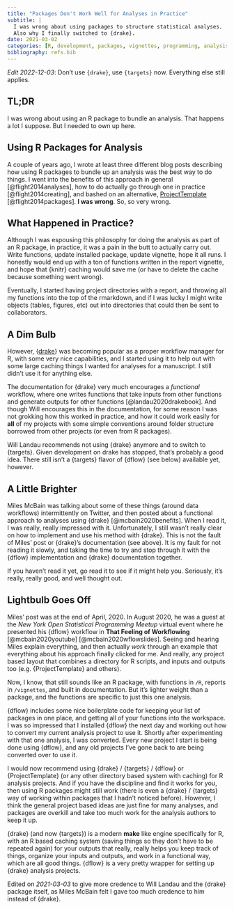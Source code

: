 ```yaml
---
title: "Packages Don't Work Well for Analyses in Practice"
subtitle: |
  I was wrong about using packages to structure statistical analyses.
  Also why I finally switched to {drake}.
date: 2021-03-02
categories: [R, development, packages, vignettes, programming, analysis, workflow, targets, drake]
bibliography: refs.bib
---
```


*Edit 2022-12-03*: Don't use `{drake}`, use `{targets}` now.
Everything else still applies.

## TL;DR

I was wrong about using an R package to bundle an analysis.
That happens a lot I suppose.
But I needed to own up here.

## Using R Packages for Analysis

A couple of years ago, I wrote at least three different blog posts describing how using R packages to bundle up an analysis was the best way to do things.
I went into the benefits of this approach in general [@flight2014analyses], how to do actually go through one in practice [@flight2014creating], and bashed on an alternative, [ProjectTemplate](http://projecttemplate.net/index.html) [@flight2014packages].
**I was wrong**.
So, so very wrong.

## What Happened in Practice?

Although I was espousing this philosophy for doing the analysis as part of an R package, in practice, it was a pain in the butt to actually carry out.
Write functions, update installed package, update vignette, hope it all runs.
I honestly would end up with a ton of functions written in the report vignette, and hope that {knitr} caching would save me (or have to delete the cache because something went wrong).

Eventually, I started having project directories with a report, and throwing all my functions into the top of the rmarkdown, and if I was lucky I might write objects (tables, figures, etc) out into directories that could then be sent to collaborators.

## A Dim Bulb

However, {[drake](https://books.ropensci.org/drake/)} was becoming popular as a proper workflow manager for R, with some very nice capabilities, and I started using it to help out with some large caching things I wanted for analyses for a manuscript.
I still didn't use it for anything else.

The documentation for {drake} very much encourages a *functional* workflow, where one writes functions that take inputs from other functions and generate outputs for other functions [@landau2020drakebook].
And though Will encourages this in the documentation, for some reason I was not grokking how this worked in practice, and how it could work easily for **all** of my projects with some simple conventions around folder structure borrowed from other projects (or even from R packages).

<aside>
Will Landau recommends not using {drake} anymore and to switch to {targets}. 
Given development on drake has stopped, that's probably a good idea. 
There still isn't a {targets} flavor of {dflow} (see below) available yet, however.
</aside>

## A Little Brighter

Miles McBain was talking about some of these things (around data workflows) intermittently on Twitter, and then posted about a functional approach to analyses using {drake} [@mcbain2020benefits].
When I read it, I was really, really impressed with it.
Unfortunately, I still wasn't really clear on how to implement and use his method with {drake}.
This is not the fault of Miles' post or {drake}'s documentation (see above). 
It is my fault for not reading it slowly, and taking the time to try and stop through it with the {dflow} implementation and {drake} documentation together.

<aside>If you haven't read it yet, go read it to see if it might help you. Seriously, it's really, really good, and well thought out.</aside>

## Lightbulb Goes Off

Miles' post was at the end of April, 2020.
In August 2020, he was a guest at the *New York Open Statistical Programming Meetup* virtual event where he presented his {dflow} workflow in **That Feeling of Workflowing** [@mcbain2020youtube] [@mcbain2020wflowslides].
Seeing and hearing Miles explain everything, and then actually *work* through an example that everything about his approach finally clicked for me.
And really, any project based layout that combines a directory for R scripts, and inputs and outputs too (e.g. {ProjectTemplate} and others).

Now, I know, that still sounds like an R package, with functions in `/R`, reports in `/vignettes`, and built in documentation.
But it's lighter weight than a package, and the functions are specific to just this one analysis.

{dflow} includes some nice boilerplate code for keeping your list of packages in one place, and getting all of your functions into the workspace.
I was so impressed that I installed {dflow} the next day and working out how to convert my current analysis project to use it.
Shortly after experimenting with that one analysis, I was converted.
Every new project I start is being done using {dflow}, and any old projects I've gone back to are being converted over to use it.

I would now recommend using {drake} / {targets} / {dflow} or {ProjectTemplate} (or any other directory based system with caching) for R analysis projects.
And if you have the discipline and find it works for you, then using R packages might still work (there is even a {drake} / {targets} way of working within packages that I hadn't noticed before).
However, I think the general project based ideas are just fine for many analyses, and packages are overkill and take too much work for the analysis authors to keep it up.

{drake} (and now {targets}) is a modern **make** like engine specifically for R, with an R based caching system (saving things so they don't have to be repeated again) for your outputs that really, really helps you keep track of things, organize your inputs and outputs, and work in a functional way, which are all good things.
{dflow} is a very pretty wrapper for setting up {drake} analysis projects.

Edited on *2021-03-03* to give more credence to Will Landau and the {drake} package itself, as Miles McBain felt I gave too much credence to him instead of {drake}.
